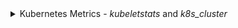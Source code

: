 <details>
  <summary>
   Kubernetes Metrics - <i>kubeletstats</i> and <i>k8s_cluster</i>
   </summary>

- container_cpu_time
- container_cpu_utilization
- container_filesystem_available
- container_filesystem_capacity
- container_filesystem_usage
- container_memory_available
- container_memory_major_page_faults
- container_memory_page_faults
- container_memory_rss
- container_memory_usage
- container_memory_working_set
- k8s_container_cpu_limit
- k8s_container_cpu_request
- k8s_container_ephemeral_storage_request
- k8s_container_memory_limit
- k8s_container_memory_request
- k8s_container_ready
- k8s_container_restarts
- k8s_daemonset_current_scheduled_nodes
- k8s_daemonset_desired_scheduled_nodes
- k8s_daemonset_misscheduled_nodes
- k8s_daemonset_ready_nodes
- k8s_deployment_available
- k8s_deployment_desired
- k8s_namespace_phase
- k8s_node_condition_memory_pressure
- k8s_node_condition_ready
- k8s_node_cpu_time
- k8s_node_cpu_utilization
- k8s_node_filesystem_available
- k8s_node_filesystem_capacity
- k8s_node_filesystem_usage
- k8s_node_memory_available
- k8s_node_memory_major_page_faults
- k8s_node_memory_page_faults
- k8s_node_memory_rss
- k8s_node_memory_usage
- k8s_node_memory_working_set
- k8s_node_network_errors
- k8s_node_network_io
- k8s_pod_cpu_time
- k8s_pod_cpu_utilization
- k8s_pod_filesystem_available
- k8s_pod_filesystem_capacity
- k8s_pod_filesystem_usage
- k8s_pod_memory_available
- k8s_pod_memory_major_page_faults
- k8s_pod_memory_page_faults
- k8s_pod_memory_rss
- k8s_pod_memory_usage
- k8s_pod_memory_working_set
- k8s_pod_phase
- k8s_replicaset_available
- k8s_replicaset_desired
- k8s_statefulset_current_pods
- k8s_statefulset_desired_pods
- k8s_statefulset_ready_pods
- k8s_statefulset_updated_pods

</details>